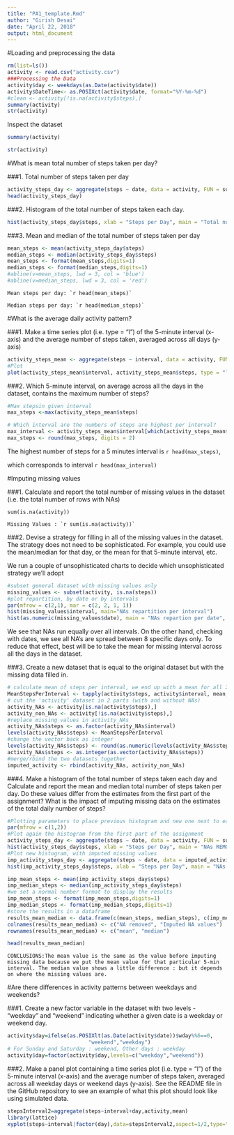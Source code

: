 ---
title: "PA1_template.Rmd"
author: "Girish Desai"
date: "April 22, 2018"
output: html_document
---
#Loading and preprocessing the data

```{r setup, include=FALSE}
rm(list=ls())
activity <- read.csv("activity.csv")
###Processing the Data
activity$day <- weekdays(as.Date(activity$date))
activity$DateTime<- as.POSIXct(activity$date, format="%Y-%m-%d")
#clean <- activity[!is.na(activity$steps),]
summary(activity)
str(activity)
```
Inspect the dataset
```{r} 
summary(activity)
```
```{r} 
str(activity)
```

#What is mean total number of steps taken per day?

###1. Total number of steps taken per day

```{r} 
activity_steps_day <- aggregate(steps ~ date, data = activity, FUN = sum, na.rm = TRUE)
head(activity_steps_day)
```

###2. Histogram of the total number of steps taken each day.

```{r}
hist(activity_steps_day$steps, xlab = "Steps per Day", main = "Total number of steps taken per  day", col = "gray")
```

###3. Mean and median of the total number of steps taken per day
```{r}
mean_steps <- mean(activity_steps_day$steps)
median_steps <- median(activity_steps_day$steps)
mean_steps <- format(mean_steps,digits=1)
median_steps <- format(median_steps,digits=1)
#abline(v=mean_steps, lwd = 3, col = 'blue')
#abline(v=median_steps, lwd = 3, col = 'red')
```

    Mean steps per day: `r head(mean_steps)`

    Median steps per day: `r head(median_steps)`

#What is the average daily activity pattern? 

###1. Make a time series plot (i.e. type = "l") of the 5-minute interval (x-axis) and the average number of steps taken, averaged across all days (y-axis)

```{r}
activity_steps_mean <- aggregate(steps ~ interval, data = activity, FUN = mean, na.rm = TRUE)
#Plot
plot(activity_steps_mean$interval, activity_steps_mean$steps, type = "l", col = "blue", xlab = "Intervals", ylab = "Total steps per interval", main = "Number of steps per interval (averaged) (NA removed)")
```

###2. Which 5-minute interval, on average across all the days in the dataset, contains the maximum number of steps?

```{r}
#Max stepsin given interval
max_steps <-max(activity_steps_mean$steps)

# Which interval are the numbers of steps are highest per interval? 
max_interval <- activity_steps_mean$interval[which(activity_steps_mean$steps == max_steps)]
max_steps <- round(max_steps, digits = 2)
```

The highest number of steps for a 5 minutes interval is `r head(max_steps)`,

which corresponds to interval `r head(max_interval)`

#Imputing missing values

###1. Calculate and report the total number of missing values in the dataset (i.e. the total number of rows with NAs)

    sum(is.na(activity))

    Missing Values : `r sum(is.na(activity))`

###2. Devise a strategy for filling in all of the missing values in the dataset. The strategy does not need to be sophisticated. For example, you could use the mean/median for that day, or the mean for that 5-minute interval, etc.

  We run a couple of unsophisticated charts to decide which unsophisticated strategy we'll adopt
    
```{r}
#subset general dataset with missing values only
missing_values <- subset(activity, is.na(steps))
#plot repartition, by date or by intervals
par(mfrow = c(2,1), mar = c(2, 2, 1, 1))
hist(missing_values$interval, main="NAs repartition per interval")
hist(as.numeric(missing_values$date), main = "NAs repartion per date", breaks = 61)
```

  We see that NAs run equally over all intervals. On the other hand, checking with dates, we see all NA's are spread between 8 specific days only. To reduce that effect, best will be to take the mean for missing interval across all the days in the dataset.

###3. Create a new dataset that is equal to the original dataset but with the missing data filled in.

```{r}
# calculate mean of steps per interval, we end up with a mean for all 288 intervals
MeanStepsPerInterval <- tapply(activity$steps, activity$interval, mean, na.rm = TRUE)
# cut the 'activity' dataset in 2 parts (with and without NAs)
activity_NAs <- activity[is.na(activity$steps),]
activity_non_NAs <- activity[!is.na(activity$steps),]
#replace missing values in activity_NAs
activity_NAs$steps <- as.factor(activity_NAs$interval)
levels(activity_NAs$steps) <- MeanStepsPerInterval
#change the vector back as integer 
levels(activity_NAs$steps) <- round(as.numeric(levels(activity_NAs$steps)))
activity_NAs$steps <- as.integer(as.vector(activity_NAs$steps))
#merge/rbind the two datasets together
imputed_activity <- rbind(activity_NAs, activity_non_NAs)
```

###4. Make a histogram of the total number of steps taken each day and Calculate and report the mean and median total number of steps taken per day. Do these values differ from the estimates from the first part of the assignment? What is the impact of imputing missing data on the estimates of the total daily number of steps?

```{r}
#Plotting parameters to place previous histogram and new one next to each other
par(mfrow = c(1,2))
#Plot again the histogram from the first part of the assignment
activity_steps_day <- aggregate(steps ~ date, data = activity, FUN = sum, na.rm = TRUE)
hist(activity_steps_day$steps, xlab = "Steps per Day", main = "NAs REMOVED - Total steps/day", col = "blue")
#Plot new histogram, with imputed missing values
imp_activity_steps_day <- aggregate(steps ~ date, data = imputed_activity, FUN = sum, na.rm = TRUE)
hist(imp_activity_steps_day$steps, xlab = "Steps per Day", main = "NAs IMPUTED - Total steps/day", col = "blue")

imp_mean_steps <- mean(imp_activity_steps_day$steps)
imp_median_steps <- median(imp_activity_steps_day$steps)
#we set a normal number format to display the results
imp_mean_steps <- format(imp_mean_steps,digits=1)
imp_median_steps <- format(imp_median_steps,digits=1)
#store the results in a dataframe
results_mean_median <- data.frame(c(mean_steps, median_steps), c(imp_mean_steps, imp_median_steps))
colnames(results_mean_median) <- c("NA removed", "Imputed NA values")
rownames(results_mean_median) <- c("mean", "median")

head(results_mean_median)


```

    CONCLUSIONS:The mean value is the same as the value before imputing missing data because we put the mean value for that particular 5-min interval. The median value shows a little difference : but it depends on where the missing values are.

#Are there differences in activity patterns between weekdays and weekends?


###1. Create a new factor variable in the dataset with two levels - "weekday" and "weekend" indicating whether a given date is a weekday or weekend day.

```{r}
activity$day=ifelse(as.POSIXlt(as.Date(activity$date))$wday%%6==0,
                          "weekend","weekday")
# For Sunday and Saturday : weekend, Other days : weekday 
activity$day=factor(activity$day,levels=c("weekday","weekend"))
```

###2. Make a panel plot containing a time series plot (i.e. type = "l") of the 5-minute interval (x-axis) and the average number of steps taken, averaged across all weekday days or weekend days (y-axis). See the README file in the GitHub repository to see an example of what this plot should look like using simulated data.

```{r}
stepsInterval2=aggregate(steps~interval+day,activity,mean)
library(lattice)
xyplot(steps~interval|factor(day),data=stepsInterval2,aspect=1/2,type="l")
```






